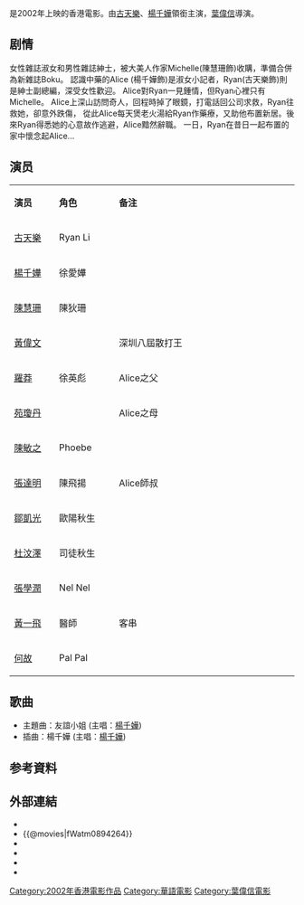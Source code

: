 {{unreferenced|time=2015-08-25T18:58:55+00:00}}
{{Infobox film
| name                          = 乾柴烈火
| original_name <!-- 英文名 --> = ''{{lang|en|Dry Wood Fierce Fire }}''
| director<!-- 导演 -->         = [[葉偉信|葉偉信]]
| producer <!-- 監製 -->        = [[張承勷|張承勷]]
| writer  <!-- 编剧 -->         = 葉偉信 <br> [[郭子健|郭子健]] <br> [[何故|何故]] <br> [[楊志尉|楊志尉]] 
| starring <!-- 主演 -->        = [[古天樂|古天樂]]<br> [[楊千嬅|楊千嬅]]
| music <!-- 配乐 -->           = [[黃丹儀|黃丹儀]]  <br> [[舒文_(音樂人)|舒文]]
| cinematography <!-- 摄影 -->  = [[潘恆生|潘恆生]]  
| editing <!-- 剪接 -->         = [[張嘉輝|張嘉輝]]  
| released  <!-- 上映日期 -->   = {{HKG}}：{{Film date|2002|4|19}}
| runtime  <!-- 片长时间 -->    = 97分钟
| country  <!-- 产地 -->        = {{香港電影產地}}
| language                      = 粤语
| budget  <!-- 预算花费 -->     =  
| gross  <!-- 票房 -->          = $13,111,873
| imdb_id                       = tt0346909
}}
{{engname|《乾柴烈火》|''Dry Wood Fierce Fire''}}是2002年上映的香港電影。由[[古天樂|古天樂]]、[[楊千嬅|楊千嬅]]領銜主演，[[葉偉信|葉偉信]]導演。

== 剧情 ==
女性雜誌淑女和男性雜誌紳士，被大美人作家Michelle(陳慧珊飾)收購，準備合併為新雜誌Boku。
認識中藥的Alice (楊千嬅飾)是淑女小記者，Ryan(古天樂飾)則是紳士副總編，深受女性歡迎。
Alice對Ryan一見鍾情，但Ryan心裡只有Michelle。
Alice上深山訪問奇人，回程時掉了眼鏡，打電話回公司求救，Ryan往救她，卻意外跌傷，
從此Alice每天煲老火湯給Ryan作藥療，又助他布置新居。後來Ryan得悉她的心意故作逃避，Alice黯然辭職。
一日，Ryan在昔日一起布置的家中懷念起Alice...

== 演员 ==
{|class="wikitable " width="60%"
|- style="background:cornflowerblue; color:white" align=center
|style="width:10%"|'''演员'''||style="width:11%"|'''角色'''||style="width:40%"|'''备注'''
|-
| [[古天樂|古天樂]]   ||Ryan Li|| 
|-
| [[楊千嬅|楊千嬅]]   || 徐愛嬅  || 
|-
| [[陳慧珊|陳慧珊]]   || 陳狄珊 || 
|-
| [[黃偉文|黃偉文]]   ||  || 深圳八屆散打王
|-
| [[羅莽|羅莽]]   || 徐英彪 || Alice之父
|-
| [[苑瓊丹|苑瓊丹]]   ||  || Alice之母
|-
| [[陳敏之|陳敏之]]   || Phoebe || 
|-
| [[張達明_(演員)|張達明]]   || 陳飛揚 || Alice師叔
|-
| [[鄒凱光|鄒凱光]]  ||  歐陽秋生  ||   
|-
| [[杜汶澤|杜汶澤]]  || 司徒秋生  ||   
|-
| [[張學潤|張學潤]]  ||  Nel Nel  ||
|-
| [[黃一飛|黃一飛]]  ||  醫師  || 客串
|-
| [[何故|何故]]  ||  Pal Pal   ||
|}

== 歌曲 ==
*主題曲：友誼小姐 (主唱：[[楊千嬅|楊千嬅]])
*插曲：楊千嬅 (主唱：[[楊千嬅|楊千嬅]])

== 参考資料 ==
{{reflist}}

== 外部連結 ==
*{{hkmdb title|9910}}
*{{@movies|fWatm0894264}}
*{{mtime|18871}}
*{{douban}}
*{{rotten-tomatoes|gon-chaai-lit-feng}}
*{{imdb title|0346909|乾柴烈火}}

{{楊千嬅}}
{{古天樂主要電影}}

[[Category:2002年香港電影作品|Category:2002年香港電影作品]]
[[Category:華語電影|Category:華語電影]]
[[Category:葉偉信電影|Category:葉偉信電影]]